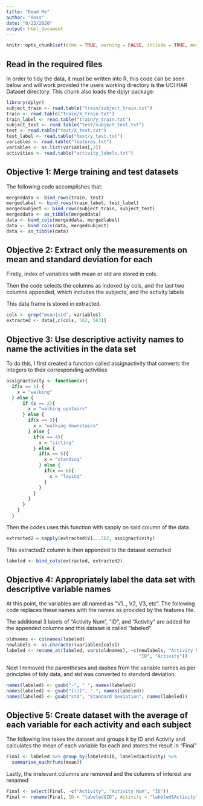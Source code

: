 ```yaml
---
title: "Read Me"
author: "Ross"
date: "8/23/2020"
output: html_document
---
```


```r
knitr::opts_chunk$set(echo = TRUE, warning = FALSE, include = TRUE, message = FALSE)
```

## Read in the required files

In order to tidy the data, it must be written into R, this code can be seen below and will work provided the users working directory is the UCI HAR Dataset directory. This chunk also loads the dplyr package:

```r
library(dplyr)
subject_train <- read.table("train/subject_train.txt")
train <- read.table("train/X_train.txt")
train_label <- read.table("train/y_train.txt")
subject_test <- read.table("test/subject_test.txt")
test <- read.table("test/X_test.txt")
test_label <- read.table("test/y_test.txt")
variables <- read.table("features.txt")
variables <- as.list(variables[,2])
activities <- read.table("activity_labels.txt")
```

## Objective 1: Merge training and test datasets

The following code accomplishes that:

```r
mergeddata <- bind_rows(train, test)
mergedlabel <- bind_rows(train_label, test_label)
mergedsubject <- bind_rows(subject_train, subject_test)
mergeddata <- as_tibble(mergeddata)
data <- bind_cols(mergeddata, mergedlabel)
data <- bind_cols(data, mergedsubject)
data <- as_tibble(data)
```

## Objective 2: Extract only the measurements on mean and standard deviation for each

Firstly, index of variables with mean or std are stored in cols.

Then the code selects the columns as indexed by cols, and the last two columns appended, which includes the subjects, and the activity labels

This data frame is stored in extracted.

```r
cols <- grep("mean|std", variables)
extracted <- data[,c(cols, 562, 563)]
```

## Objective 3: Use descriptive activity names to name the activities in the data set

To do this, I first created a function called assignactivity that converts the integers to their corresponding activities

```r
assignactivity <- function(x){
  if(x == 1) {
    x = "walking"
  } else {
      if (x == 2){
        x = "walking upstairs"
      } else {
        if(x == 3){
          x = "walking downstairs"
        } else {
          if(x == 4){
            x = "sitting"
          } else {
            if(x == 5){
              x = "standing"
            } else {
              if(x == 6){
                x = "laying"
              }
            }
          }
        }
      }
    }
  }
```

Then the codes uses this function with sapply on said column of the data.

```r
extracted2 = sapply(extracted$V1...562, assignactivity)
```

This extracted2 column is then appended to the dataset extracted

```r
labeled <- bind_cols(extracted, extracted2)
```

## Objective 4: Appropriately label the data set with descriptive variable names

At this point, the variables are all named as "V1.., V2, V3, etc". The following code replaces these names with the names as provided by the features file.

The additional 3 labels of "Activity Num", "ID", and "Activity" are added for the appended columns and this dataset is called "labeled"

```r
oldnames <- colnames(labeled)
newlabels <- as.character(variables[cols])
labeled <- rename_at(labeled, vars(oldnames), ~c(newlabels, "Activity Num", 
                                                 "ID", "Activity"))
```

Next I removed the parentheses and dashes from the variable names as per principles of tidy data, and std was converted to standard deviation.

```r
names(labeled) <- gsub("-", " ", names(labeled))
names(labeled) <- gsub("[()]", " ", names(labeled))
names(labeled) <- gsub("std", "Standard Deviation", names(labeled))
```

## Objective 5: Create dataset with the average of each variable for each activity and each subject

The following line takes the dataset and groups it by ID and Activity and calculates the mean of each variable for each and stores the result in "Final"

```r
Final <- labeled %>% group_by(labeled$ID, labeled$Activity) %>%
  summarise_each(funs(mean))
```

Lastly, the irrelevant columns are removed and the columns of interest are renamed

```r
Final <- select(Final, -c("Activity", "Activity Num", "ID"))
Final <- rename(Final, ID = "labeled$ID", Activity = "labeled$Activity")
```


